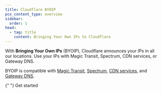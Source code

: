 ```yaml
---
title: Cloudflare BYOIP
pcx_content_type: overview
sidebar:
  order: 1
head:
  - tag: title
    content: Bringing Your Own IPs to Cloudflare
---
```



<Plan type="enterprise" />

With **Bringing Your Own IPs** (BYOIP), Cloudflare announces your IPs in all our locations. Use your IPs with Magic Transit, Spectrum, CDN services, or Gateway DNS.

BYOIP is compatible with [Magic Transit](/magic-transit/), [Spectrum](/spectrum/), [CDN services](/cache/), and [Gateway DNS](/cloudflare-one/policies/gateway/dns-policies/).

{" "}
<LinkButton variant="primary" href="/byoip/get-started/">
	Get started
</LinkButton>
